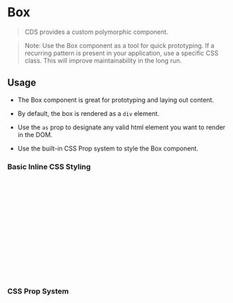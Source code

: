 
<Meta of={BoxStories} />

# Box

> CDS provides a custom polymorphic component.

> Note: Use the Box component as a tool for quick prototyping. If a recurring pattern is present in your application, use a specific CSS class. This will improve maintainability in the long run.

<Canvas of={BoxStories.Default} />

## Usage

- The Box component is great for prototyping and laying out content.

- By default, the box is rendered as a `div` element.

- Use the `as` prop to designate any valid html element you want to render in the DOM.

- Use the built-in CSS Prop system to style the Box component.

### Basic Inline CSS Styling

```jsx
<Box
  as="header"
  style={{
    display: 'flex',
    p: '24px',
    w: '250px',
    borderRadius: '4px',
    justifyContent: 'center',
    alignItems: 'center',
    color: 'neutral-100',
    bg: 'neutral-20',
  }}
>
  <p>This is some centered content in the Box component.</p>
</Box>
```

### CSS Prop System

```jsx
<Box as="footer" mt="24">
  <p>This is some centered content in the Box component.</p>
</Box>
```
